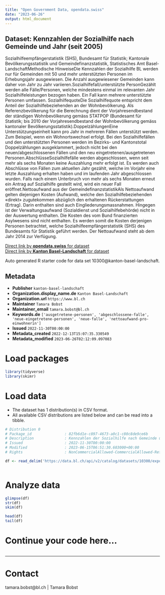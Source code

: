 ```yaml
---
title: "Open Government Data, opendata.swiss"
date: "2023-06-26"
output: html_document
---
```


## Dataset: Kennzahlen der Sozialhilfe nach Gemeinde und Jahr (seit 2005)

Sozialhilfeempfängerstatistik (SHS), Bundesamt für Statistik; Kantonale Bevölkerungsstatistik und Gemeindefinanzstatistik, Statistisches Amt Basel-LandschaftMethodische HinweiseDie Kennzahlen der Sozialhilfe BL werden nur für Gemeinden mit 50 und mehr unterstützten Personen im Erhebungsjahr ausgewiesen. Die Anzahl ausgewiesener Gemeinden kann daher von Jahr zu Jahr variieren.Sozialhilfefall/unterstützte PersonGezählt werden alle Fälle/Personen, welche mindestens einmal im relevanten Jahr Sozialhilfeleistungen bezogen haben. Ein Fall kann mehrere unterstützte Personen umfassen. SozialhilfequoteDie Sozialhilfequote entspricht dem Anteil der Sozialhilfebeziehenden an der Wohnbevölkerung. Als Referenzbevölkerung für die Berechnung dient der Vorjahresendbestand der ständigen Wohnbevölkerung gemäss STATPOP (Bundesamt für Statistik; bis 2010 der Vorjahresendbestand der Wohnbevölkerung gemäss kantonaler Bevölkerungsstatistik).DoppelzählungenEine Unterstützungseinheit kann pro Jahr in mehreren Fällen unterstützt werden. Zum Beispiel, wenn ein Wohnortswechsel erfolgt. Bei den Sozialhilfefällen und den unterstützten Personen werden im Bezirks- und Kantonstotal Doppelzählungen ausgeklammert, jedoch nicht bei den neuen/abgeschlossenen Fällen und den neu eingetretenen/ausgetretenen Personen.AbschlüsseSozialhilfefälle werden abgeschlossen, wenn seit mehr als sechs Monaten keine Auszahlung mehr erfolgt ist. Es werden auch Abschlüsse von Fällen zum aktuellen Jahr gezählt, welche im Vorjahr eine letzte Auszahlung erhalten haben und im laufenden Jahr abgeschlossen wurden. Falls nach einem Unterbruch von mehr als sechs Monaten erneut ein Antrag auf Sozialhilfe gestellt wird, wird ein neuer Fall eröffnet.Nettoaufwand aus der GemeindefinanzstatistikAls Nettoaufwand gelten diejenigen Kosten (Aufwand), welche den Sozialhilfebeziehenden «direkt» zugutekommen abzüglich den erhaltenen Rückerstattungen (Ertrag). Darin enthalten sind auch Eingliederungsmassnahmen. Hingegen ist der Verwaltungsaufwand (Sozialdienst und Sozialhilfebehörde) nicht in der Auswertung enthalten. Die Kosten des vom Bund finanzierten Asylwesens sind nicht enthalten. Es werden somit die Kosten derjenigen Personen betrachtet, welche Sozialhilfeempfängerstatistik (SHS) des Bundesamts für Statistik geführt werden. Der Nettoaufwand steht ab dem Jahr 2014 zur Verfügung.

[Direct link by **opendata.swiss** for dataset](https://opendata.swiss/de/dataset/kennzahlen-der-sozialhilfe-nach-gemeinde-und-jahr-ab-2005)<br>
[Direct link by **Kanton Basel-Landschaft** for dataset](https://data.bl.ch/explore/dataset/10300/)

Auto generated R starter code for data set 10300@kanton-basel-landschaft.

## Metadata

- **Publisher** `kanton-basel-landschaft`
- **Organization.display_name.de** `Kanton Basel-Landschaft`
- **Organization.url** `https://www.bl.ch`
- **Maintainer** `Tamara Bobst`
- **Maintainer_email** `tamara.bobst@bl.ch`
- **Keywords.de** `['ausgetretene-personen', 'abgeschlossene-falle', 'neue-eingetretene-personen', 'neue-falle', 'nettoaufwand-pro-einwohnerin']`
- **Issued** `2022-11-30T00:00:00`
- **Metadata_created** `2022-12-13T15:07:35.330549`
- **Metadata_modified** `2023-06-26T02:12:09.097083`


# Load packages

```r

library(tidyverse)
library(skimr)

```

# Load data

-   The dataset has 1 distribution(s) in CSV format.
-   All available CSV distributions are listed below and can be read into a tibble.

```r

# Distribution 0
# Package_id               : 82fb6d1e-c897-4673-a0c1-c80c8de9ce6b
# Description              : Kennzahlen der Sozialhilfe nach Gemeinde und Jahr (seit 2005) (csv)
# Issued                   : 2022-11-30T00:00:00
# Modified                 : 2023-06-15T06:51:30.603000+00:00
# Rights                   : NonCommercialAllowed-CommercialAllowed-ReferenceRequired

df <- read_delim('https://data.bl.ch/api/v2/catalog/datasets/10300/exports/csv')



```

# Analyze data

```r

glimpse(df)
str(df)
skim(df)

head(df)
tail(df)

```

# Continue your code here...

```r

```

------------------------------------------------------------------------

# Contact

tamara.bobst@bl.ch | Tamara Bobst
